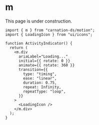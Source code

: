 # m

<Callout type="warning" emoji="🚧">
  This page is under construction.
</Callout>

```tsx
import { m } from "carnation-ds/motion";
import { LoadingIcon } from "ui/icons";

function ActivityIndicator() {
  return (
    <m.div
      ariaLabel="Loading..."
      initial={{ rotate: 0 }}
      animate={{ rotate: 360 }}
      transition={{
        type: "timing",
        ease: "linear",
        duration: 0.75,
        repeat: Infinity,
        repeatType: "loop",
      }}
    >
      <LoadingIcon />
    </m.div>
  );
}
```
